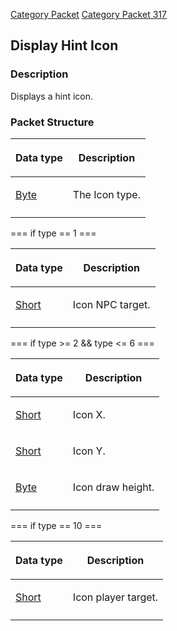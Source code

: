 [[Category Packet]]
[[Category Packet 317]]
{{packet|name=Display hint icon|description=Display a hint icon to the player.|opcode=254|type=Variable Byte|length=N/A|revision=317}}

== Display Hint Icon ==

=== Description ===

Displays a hint icon.

=== Packet Structure ===

{| border=2
! Data type
! Description
|-
| [[Data Types#Standard data types|Byte]]
| The Icon type.
|-
|}

=== if type == 1 ===

{| border=2
! Data type
! Description
|-
| [[Data Types#Standard data type|Short]]
| Icon NPC target.
|-
|}

=== if type >= 2 && type <= 6 ===

{| border=2
! Data type
! Description
|-
| [[Data Types#Standard data type|Short]]
| Icon X.
|-
| [[Data Types#Standard data type|Short]]
| Icon Y.
|-
| [[Data Types#Standard data types|Byte]]
| Icon draw height.
|-
|}

=== if type == 10 ===

{| border=2
! Data type
! Description
|-
| [[Data Types#Standard data type|Short]]
| Icon player target.
|-
|}